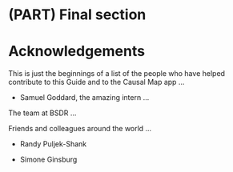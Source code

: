# (PART) Final section {-}

# Acknowledgements


This is just the beginnings of a list of the people who have helped contribute to this Guide and to the Causal Map app ...

- Samuel Goddard, the amazing intern ...


The team at BSDR ...



Friends and colleagues around the world ...

- Randy Puljek-Shank 

- Simone Ginsburg 